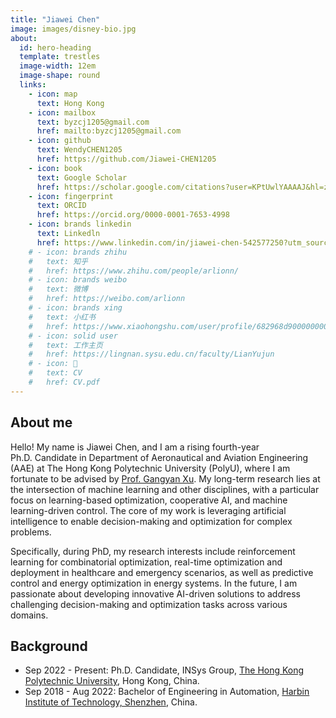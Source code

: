 ```yaml
---
title: "Jiawei Chen"
image: images/disney-bio.jpg
about:
  id: hero-heading
  template: trestles
  image-width: 12em
  image-shape: round
  links:
    - icon: map
      text: Hong Kong
    - icon: mailbox
      text: byzcj1205@gmail.com
      href: mailto:byzcj1205@gmail.com
    - icon: github
      text: WendyCHEN1205
      href: https://github.com/Jiawei-CHEN1205
    - icon: book
      text: Google Scholar
      href: https://scholar.google.com/citations?user=KPtUwlYAAAAJ&hl=zh-CN
    - icon: fingerprint
      text: ORCID
      href: https://orcid.org/0000-0001-7653-4998
    - icon: brands linkedin
      text: Linkedln
      href: https://www.linkedin.com/in/jiawei-chen-542577250?utm_source=share&utm_campaign=share_via&utm_content=profile&utm_medium=ios_app
    # - icon: brands zhihu
    #   text: 知乎
    #   href: https://www.zhihu.com/people/arlionn/
    # - icon: brands weibo
    #   text: 微博
    #   href: https://weibo.com/arlionn
    # - icon: brands xing
    #   text: 小红书
    #   href: https://www.xiaohongshu.com/user/profile/682968d9000000000a03da1a
    # - icon: solid user
    #   text: 工作主页
    #   href: https://lingnan.sysu.edu.cn/faculty/LianYujun
    # - icon: 📝
    #   text: CV
    #   href: CV.pdf  
---
```


::: {#hero-heading}

## About me

Hello! My name is Jiawei Chen, and I am a rising fourth-year Ph.D. Candidate in Department of Aeronautical and Aviation Engineering (AAE) at The Hong Kong Polytechnic University (PolyU), where I am fortunate to be advised by [Prof. Gangyan Xu](https://www.polyu.edu.hk/aae/people/academic-staff/dr-xu-gangyan/). My long-term research lies at the intersection of machine learning and other disciplines, with a particular focus on learning-based optimization, cooperative AI, and machine learning-driven control. The core of my work is leveraging artificial intelligence to enable decision-making and optimization for complex problems.

Specifically, during PhD, my research interests include reinforcement learning for combinatorial optimization, real-time optimization and deployment in healthcare and emergency scenarios, as well as predictive control and energy optimization in energy systems. In the future, I am passionate about developing innovative AI-driven solutions to address challenging decision-making and optimization tasks across various domains.


## Background

- Sep 2022 - Present: Ph.D. Candidate, INSys Group, [The Hong Kong Polytechnic University](https://www.polyu.edu.hk/en/), Hong Kong, China.
- Sep 2018 - Aug 2022: Bachelor of Engineering in Automation, [Harbin Institute of Technology, Shenzhen](http://en.hitsz.edu.cn/), China.

:::
